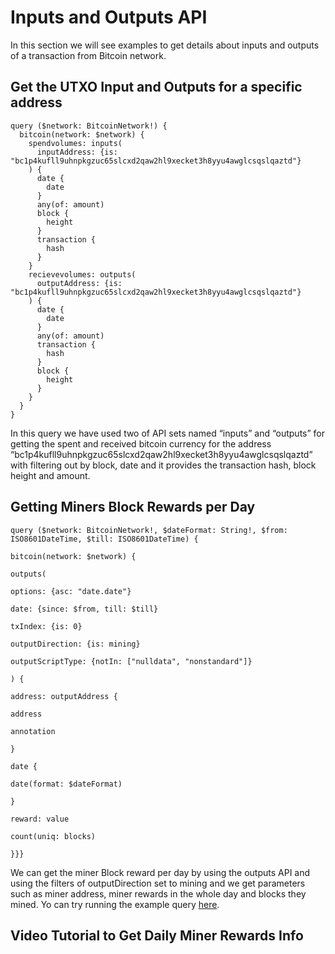 # Inputs and Outputs API

In this section we will see examples to get details about inputs and outputs of a transaction from Bitcoin network.


## Get the UTXO Input and Outputs for a specific address

```
query ($network: BitcoinNetwork!) {
  bitcoin(network: $network) {
    spendvolumes: inputs(
      inputAddress: {is: "bc1p4kufll9uhnpkgzuc65slcxd2qaw2hl9xecket3h8yyu4awglcsqslqaztd"}
    ) {
      date {
        date
      }
      any(of: amount)
      block {
        height
      }
      transaction {
        hash
      }
    }
    recievevolumes: outputs(
      outputAddress: {is: "bc1p4kufll9uhnpkgzuc65slcxd2qaw2hl9xecket3h8yyu4awglcsqslqaztd"}
    ) {
      date {
        date
      }
      any(of: amount)
      transaction {
        hash
      }
      block {
        height
      }
    }
  }
}

```

In this query we have used two of API sets named “inputs” and “outputs” for getting the spent and received bitcoin currency for the address “bc1p4kufll9uhnpkgzuc65slcxd2qaw2hl9xecket3h8yyu4awglcsqslqaztd” with filtering out by block, date and it provides the transaction hash, block height and amount.

## Getting Miners Block Rewards per Day

```
query ($network: BitcoinNetwork!, $dateFormat: String!, $from: ISO8601DateTime, $till: ISO8601DateTime) {

bitcoin(network: $network) {

outputs(

options: {asc: "date.date"}

date: {since: $from, till: $till}

txIndex: {is: 0}

outputDirection: {is: mining}

outputScriptType: {notIn: ["nulldata", "nonstandard"]}

) {

address: outputAddress {

address

annotation

}

date {

date(format: $dateFormat)

}

reward: value

count(uniq: blocks)

}}}
```

We can get the miner Block reward per day by using the outputs API and using the filters of outputDirection set to mining and we get parameters such as miner address, miner rewards in the whole day and blocks they mined. Yo can try running the example query [here](https://ide.bitquery.io/bitcoin-miners-rewards).

## Video Tutorial to Get Daily Miner Rewards Info

<VideoPlayer url="https://youtu.be/3RC7Mxitfzg" />
